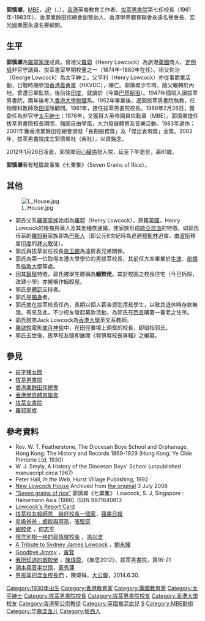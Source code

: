 {{noteTA
|1=zh-cn:帕西;zh-tw:帕西;zh-hk:巴斯;zh-mo:巴斯;
}}
{{Infobox officeholder
|name        = 郭慎墀<br>S.J. Lowcock
|other_names = Sidney James Lowcock
|image       =
|imagesize   = 150px
|caption     = 
|birth_date  = {{birth date|1930|12|11}}
|birth_place = {{HKG-1910}}
|death_date  = {{death date and age|2012|1|26|1930|12|11}}
|death_cause   = 
|death_place = {{HK}}[[將軍澳|將軍澳]][[將軍澳醫院|將軍澳醫院]]
|education   = [[香港大學|香港大學]]
|alma_mater  = 
|occupation  = 
|nationality = 
|office = [[拔萃男書院|拔萃男書院]]校長
|term=1961年—1983年
|predecessor= [[施玉麒|施玉麒]]
|successor=[[黎澤倫|黎澤倫]]
}}

'''郭慎墀'''，[[MBE|MBE]]，[[太平紳士|JP]]（{{Lang-en|Sydney James Lowcock}}，{{bd|1930年|12月11日|2012年|1月26日|catIdx=L郭}}），[[香港|香港]]英裔教育工作者、[[拔萃男書院|拔萃男書院]]第七任校長（1961年-1983年）、香港業餘田徑總會副贊助人、香港學界體育聯會永遠名譽會長、宏光國樂團永遠名譽顧問。

==生平==
'''郭慎墀'''為[[羅郭家族|羅郭家族]]成員。曾祖父[[羅郭|羅郭]]（Henry Lowcock）為旅港[[英國|英國]]商人、[[香港立法局|定例局]]非官守議員、拔萃書室早期校董之一（1874年-1880年在任）。祖父佐治（George Lowcock）為太平紳士。父亨利（Henry Lowcock）亦從事商業活動，日戰時期參加[[香港義勇軍|香港義勇軍]]（HKVDC），陣亡。郭慎墀少年時，隨父輾轉於內地，曾遭日軍監禁。後前往[[印度|印度]]，就讀於{{tsl|en|Karachi Grammar School|卡拉奇文法學校}}（今屬[[巴基斯坦|巴基斯坦]]）。1947年插班入讀拔萃男書院，兩年後考入[[香港大學|香港大學]][[物理|物理]]系。1952年畢業後，返回拔萃男書院執教，任物理科教師及[[田徑|田徑]]隊顧問。1961年，接任拔萃男書院校長。1969年2月26日，獲委任為非官守[[太平紳士|太平紳士]]；1976年，又獲得大英帝國員佐勳章（MBE）。郭慎墀擔任拔萃男書院校長期間，強調自由學風，大力發展體育及音樂活動。1983年退休；2001年獲香港業餘田徑總會頒發「長期服務獎」及「傑出表現獎」金獎。2002年，拔萃男書院成立郭慎墀社（紫社），以資銘念。

2012年1月26日凌晨，郭慎墀因[[心脏病|心臟病]]發入院，延至下午逝世，壽81歲。

'''郭慎墀'''著有短篇故事集《七粟集》（Seven Grains of Rice）。

==其他==

[[File:L_House.jpg|thumb]]

* 郭氏父系[[羅郭家族|羅郭家族]]始祖為[[羅郭|羅郭]]（Henry Lowcock），原籍[[英國|英國]]。Henry Lowcock的後裔與華人及其他種族通婚，使家族形成[[歐亞混血|歐亞混血]]的特徵。如郭氏母系的[[羅旭龢|羅旭龢]]家族即為[[帕西人|巴斯人]]（即公元8世紀時為逃避[[穆斯林|穆斯林]]迫害，由[[波斯|波斯]]移居[[印度|印度]]的[[拜火教|拜火教]]徒）。
* 郭氏與拔萃前任校長[[施玉麒|施玉麒]]為遠房表兄弟關係。
* 郭氏為第一位取得本港大學學位的男拔萃校長，其前任大率畢業於[[牛津大學|牛津]]、[[劍橋大學|劍橋]]及[[倫敦大學|倫敦大學]]等處。
* 因其[[鬍鬚|鬍鬚]]特徵，郭氏被學生暱稱為'''蝦餃佬'''。其於校園之校長住宅（今已拆除，改建小學）亦被稱作蝦餃屋。
* 郭氏是[[體罰|體罰]]支持者。
* 郭氏是[[獨身|獨身]]者。
* 郭氏擔在拔萃校長任內，長期以個人薪金資助清貧學生，以致其退休時存款無幾。有見及此，不少校友發起募款活動，為郭氏在[[西貢市|西貢]]購置一養老之住所。
* 郭氏胞弟Jack Lowcock為[[香港大學|香港大學]]英文系教師。
* [[羅啟銳|羅啟銳]]電影[[歲月神偷|歲月神偷]]中，在田徑賽場上頒獎的校長，即暗指郭氏。
* 郭氏去世後，拔萃校友隨即展開《郭慎墀校長專輯》之編纂。

==參見==
* [[曰字樓女館|曰字樓女館]]
* [[拔萃男書院|拔萃男書院]]
* [[香港業餘田徑總會|香港業餘田徑總會]]
* [[香港學界體育聯會|香港學界體育聯會]]
* [[拔萃女書院|拔萃女書院]]
* [[羅郭家族|羅郭家族]]

==參考資料==
* Rev. W. T. Featherstone, The Diocesan Boys School and Orphanage, Hong Kong: The History and Records 1869-1929 (Hong Kong: Ye Olde Printerie Ltd, 1930)  {{en icon}}
* W. J. Smyly, A History of the Diocesan Boys' School (unpublished manuscript circa 1967)  {{en icon}}
* Peter Hall, ''In the Web'', Hurst Village Publishing, 1992  {{en icon}}
*[https://web.archive.org/web/20080703175455/http://www.dsoba.org/events02-03/lowcockhouse02/ New Lowcock House] Archived from [http://dsoba.dsoba.com/events02-03/lowcockhouse02/index.html the original]{{dead link|date=十月 2017 |bot=InternetArchiveBot }} 3 July 2008 {{en icon}}
*[http://www.dsoba.com/oldboys/lowcock/intro.html "Seven grains of rice"] 郭慎墀《七粟集》 {{dead link}} Lowcock, S. J, Singapore : Heinemann Asia (1986). ISBN 9971640813{{en icon}}
*[http://www.dsoba.com/oldboys/lowcockreport/index.html Lowcock's Report Card] {{dead link}} {{en icon}}
*[http://s.bbs.sina.com.cn/pview-41-122722.html 拔萃校友報師恩　給好校長一個家]{{dead link|date=2018年4月 |bot=InternetArchiveBot |fix-attempted=yes }}，[[蘋果日報_(香港)|蘋果日報]]
*[http://hk.news.yahoo.com/article/091114/4/f6eo.html 星級爸爸﹕蝦餃與阿孫]，[[張堅庭|張堅庭]]
*[http://www.hab.gov.hk/file_manager/tc/documents/whats_new/from_the_desk_of_secretary_for_home_affairs/shaArticles35_c.pdf 蝦餃佬] {{Wayback|url=http://www.hab.gov.hk/file_manager/tc/documents/whats_new/from_the_desk_of_secretary_for_home_affairs/shaArticles35_c.pdf |date=20160304134305 }}，[[何志平|何志平]]
*[http://www.dsoba.com/index.php?option=com_content&view=article&id=525:-1955&catid=239:memories&Itemid=217 懷念別樹一格的郭慎墀校長] {{Wayback|url=http://www.dsoba.com/index.php?option=com_content&view=article&id=525:-1955&catid=239:memories&Itemid=217 |date=20160304131504 }}，[[馮以浤|馮以浤]]
*[http://www.dsoba.com/index.php?option=com_content&view=article&id=524:a-tribute-to-sydney-james-lowcock-dr-pau-wing-iu-patrick&catid=239:memories&Itemid=217 A Tribute to Sydney James Lowcock] {{Wayback|url=http://www.dsoba.com/index.php?option=com_content&view=article&id=524:a-tribute-to-sydney-james-lowcock-dr-pau-wing-iu-patrick&catid=239:memories&Itemid=217 |date=20160304134249 }}，[[鮑永耀|鮑永耀]] {{en icon}}
*[http://www.dsoba.com/index.php?option=com_content&view=article&id=558:goodbye-jimmy-hanson-y-huang-68&catid=239:memories&Itemid=217 Goodbye,Jimmy] {{Wayback|url=http://www.dsoba.com/index.php?option=com_content&view=article&id=558:goodbye-jimmy-hanson-y-huang-68&catid=239:memories&Itemid=217 |date=20160304135646 }}，[[黃賢|黃賢]] {{en icon}}
*[http://www.dsoba.com/index.php?option=com_content&view=article&id=406:-nicholas-lchan-93&catid=239:memories&Itemid=217 我所知道的蝦餃佬] {{Wayback|url=http://www.dsoba.com/index.php?option=com_content&view=article&id=406:-nicholas-lchan-93&catid=239:memories&Itemid=217 |date=20150402135325 }}，[[陳煒舜|陳煒舜]]，《集思2012》，拔萃男書院，頁16-21
*[http://webcache.googleusercontent.com/search?q=cache:tX3HvgfiJpsJ:www.takungpao.com.hk/paper/content/2012-11/10/content_1369134.htm+&cd=67&hl=zh-TW&ct=clnk&gl=hk 溯本尋音半世情]，[[黃秀蓮|黃秀蓮]]
*[http://news.takungpao.com/paper/q/2014/0630/2570756.html 男拔萃的混血校長們] {{Wayback|url=http://news.takungpao.com/paper/q/2014/0630/2570756.html |date=20140713045952 }}，陳煒舜，[[大公報|大公報]]，2014.6.30.

{{拔萃男書院}}
{{start box}}
{{S-aca}}
{{s-before|[[施玉麒|施玉麒]]（G. S. Zimmern）}}
{{s-title|[[香港|香港]][[拔萃男書院|拔萃男書院]]校長|1961年-1983年}}
{{s-after|[[黎澤倫|黎澤倫]]（J. Lai）}}

{{DEFAULTSORT:Lowcock}}
[[Category:1930年出生|Category:1930年出生]]
[[Category:香港教育家|Category:香港教育家]]
[[Category:英國教育家|Category:英國教育家]]
[[Category:太平紳士|Category:太平紳士]]
[[Category:拔萃男書院校長|Category:拔萃男書院校長]]
[[Category:拔萃男書院校友|Category:拔萃男書院校友]]
[[Category:香港大學校友|Category:香港大學校友]]
[[Category:香港聖公宗教徒|Category:香港聖公宗教徒]]
[[Category:英國裔混血兒|Category:英國裔混血兒]]
[[Category:郭姓|S]]
[[Category:MBE勳銜|Category:MBE勳銜]]
[[Category:华裔混血儿|Category:华裔混血儿]]
[[Category:帕西人|Category:帕西人]]